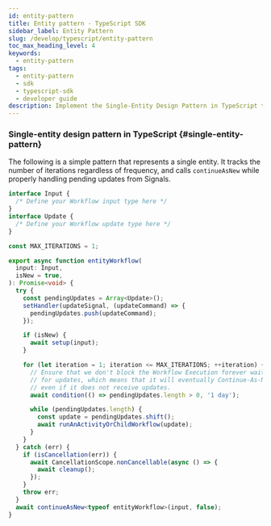 ```yaml
---
id: entity-pattern
title: Entity pattern - TypeScript SDK
sidebar_label: Entity Pattern
slug: /develop/typescript/entity-pattern
toc_max_heading_level: 4
keywords:
  - entity-pattern
tags:
  - entity-pattern
  - sdk
  - typescript-sdk
  - developer guide
description: Implement the Single-Entity Design Pattern in TypeScript to manage Workflow iterations and handle Signals, ensuring efficient Workflow Execution with updates.
---
```


### Single-entity design pattern in TypeScript {#single-entity-pattern}

The following is a simple pattern that represents a single entity.
It tracks the number of iterations regardless of frequency, and calls `continueAsNew` while properly handling pending updates from Signals.

```ts
interface Input {
  /* Define your Workflow input type here */
}
interface Update {
  /* Define your Workflow update type here */
}

const MAX_ITERATIONS = 1;

export async function entityWorkflow(
  input: Input,
  isNew = true,
): Promise<void> {
  try {
    const pendingUpdates = Array<Update>();
    setHandler(updateSignal, (updateCommand) => {
      pendingUpdates.push(updateCommand);
    });

    if (isNew) {
      await setup(input);
    }

    for (let iteration = 1; iteration <= MAX_ITERATIONS; ++iteration) {
      // Ensure that we don't block the Workflow Execution forever waiting
      // for updates, which means that it will eventually Continue-As-New
      // even if it does not receive updates.
      await condition(() => pendingUpdates.length > 0, '1 day');

      while (pendingUpdates.length) {
        const update = pendingUpdates.shift();
        await runAnActivityOrChildWorkflow(update);
      }
    }
  } catch (err) {
    if (isCancellation(err)) {
      await CancellationScope.nonCancellable(async () => {
        await cleanup();
      });
    }
    throw err;
  }
  await continueAsNew<typeof entityWorkflow>(input, false);
}
```
